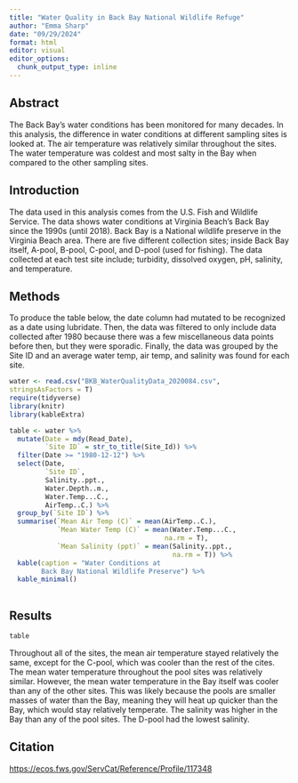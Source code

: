 ```yaml
---
title: "Water Quality in Back Bay National Wildlife Refuge"
author: "Emma Sharp"
date: "09/29/2024"
format: html
editor: visual
editor_options: 
  chunk_output_type: inline
---
```


## Abstract

The Back Bay's water conditions has been monitored for many decades. In this analysis, the difference in water conditions at different sampling sites is looked at. The air temperature was relatively similar throughout the sites. The water temperature was coldest and most salty in the Bay when compared to the other sampling sites.

## Introduction

The data used in this analysis comes from the U.S. Fish and Wildlife Service. The data shows water conditions at Virginia Beach's Back Bay since the 1990s (until 2018). Back Bay is a National wildlife preserve in the Virginia Beach area. There are five different collection sites; inside Back Bay itself, A-pool, B-pool, C-pool, and D-pool (used for fishing). The data collected at each test site include; turbidity, dissolved oxygen, pH, salinity, and temperature.

## Methods

To produce the table below, the date column had mutated to be recognized as a date using lubridate. Then, the data was filtered to only include data collected after 1980 because there was a few miscellaneous data points before then, but they were sporadic. Finally, the data was grouped by the Site ID and an average water temp, air temp, and salinity was found for each site.

```r
water <- read.csv("BKB_WaterQualityData_2020084.csv",
stringsAsFactors = T)
require(tidyverse)
library(knitr)
library(kableExtra)
```

```r
table <- water %>% 
  mutate(Date = mdy(Read_Date),
         `Site ID` = str_to_title(Site_Id)) %>% 
  filter(Date >= "1980-12-12") %>% 
  select(Date,
         `Site ID`,  
         Salinity..ppt.,
         Water.Depth..m.,
         Water.Temp...C.,
         AirTemp..C.) %>% 
  group_by(`Site ID`) %>% 
  summarise(`Mean Air Temp (C)` = mean(AirTemp..C.),
            `Mean Water Temp (C)` = mean(Water.Temp...C.,
                                       na.rm = T),
            `Mean Salinity (ppt)` = mean(Salinity..ppt.,
                                         na.rm = T)) %>% 
  kable(caption = "Water Conditions at 
        Back Bay National Wildlife Preserve") %>% 
  kable_minimal()
  
```

## Results

```r
table
```

Throughout all of the sites, the mean air temperature stayed relatively the same, except for the C-pool, which was cooler than the rest of the cites. The mean water temperature throughout the pool sites was relatively similar. However, the mean water temperature in the Bay itself was cooler than any of the other sites. This was likely because the pools are smaller masses of water than the Bay, meaning they will heat up quicker than the Bay, which would stay relatively temperate. The salinity was higher in the Bay than any of the pool sites. The D-pool had the lowest salinity.

## Citation

<https://ecos.fws.gov/ServCat/Reference/Profile/117348>
